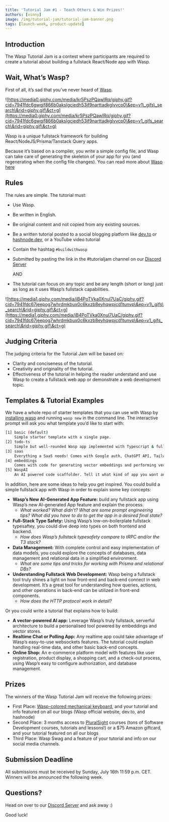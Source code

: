 ```yaml
---
title: 'Tutorial Jam #1 - Teach Others & Win Prizes!'
authors: [vinny]
image: /img/tutorial-jam/tutorial-jam-banner.png
tags: [launch-week, product-update]
---
```




<ImgWithCaption source="img/tutorial-jam/tutorial-jam-banner.png" />

## Introduction

The Wasp Tutorial Jam is a contest where participants are required to create a tutorial about building a fullstack React/Node app with Wasp.

## Wait, What’s Wasp?

First of all, it’s sad that you’ve never heard of [Wasp](https://wasp.sh).

![https://media0.giphy.com/media/kr5PszPQawIRq/giphy.gif?cid=7941fdc6gwgjf866b0akslgciedh53jf9narttadkglvvcp0\&ep=v1\_gifs\_search\&rid=giphy.gif\&ct=g](https://media0.giphy.com/media/kr5PszPQawIRq/giphy.gif?cid=7941fdc6gwgjf866b0akslgciedh53jf9narttadkglvvcp0\&ep=v1_gifs_search\&rid=giphy.gif\&ct=g)

Wasp is a unique fullstack framework for building React/NodeJS/Prisma/Tanstack Query apps.

Because it’s based on a compiler, you write a simple config file, and Wasp can take care of generating the skeleton of your app for you (and regenerating when the config file changes). You can read more about [Wasp here](https://wasp.sh)

## Rules

The rules are simple. The tutorial must:

- Use Wasp.

- Be written in English.

- Be original content and not copied from any existing sources.

- Be a written tutorial posted to a social blogging platform like [dev.to](http://dev.to) or [hashnode.dev](http://hashnode.dev), or a YouTube video tutorial

- Contain the hashtag `#buildwithwasp`

- Submitted by pasting the link in the #tutorialjam channel on our [Discord Server](https://discord.gg/rzdnErX)

  AND

- The tutorial can focus on any topic and be any length (short or long) just as long as it uses Wasp’s fullstack capabilities.

![https://media1.giphy.com/media/iB4PoTVka0Xnul7UaC/giphy.gif?cid=7941fdc67jeepog7whrdmkbux0c6kxzb8eyhqwpjcd1tunvp\&ep=v1\_gifs\_search\&rid=giphy.gif\&ct=g](https://media1.giphy.com/media/iB4PoTVka0Xnul7UaC/giphy.gif?cid=7941fdc67jeepog7whrdmkbux0c6kxzb8eyhqwpjcd1tunvp\&ep=v1_gifs_search\&rid=giphy.gif\&ct=g)

## Judging Criteria

The judging criteria for the Tutorial Jam will be based on:

- Clarity and conciseness of the tutorial.
- Creativity and originality of the tutorial.
- Effectiveness of the tutorial in helping the reader understand and use Wasp to create a fullstack web app or demonstrate a web development topic.

## Templates & Tutorial Examples

We have a whole repo of starter templates that you can use with Wasp by [installing wasp](https://wasp.sh/docs/quick-start) and running `wasp new` in the command line. The interactive prompt will ask you what template you’d like to start with:

```bash
[1] basic (default)
    Simple starter template with a single page.
[2] todo-ts
    Simple but well-rounded Wasp app implemented with Typescript & full-stack type safety.
[3] saas
    Everything a SaaS needs! Comes with Google auth, ChatGPT API, Tailwind, & Stripe payments.
[4] embeddings
    Comes with code for generating vector embeddings and performing vector similarity search.
[5] WaspAI
    An AI powered code scaffolder. Tell it what kind of app you want and get a scaffolded fullstack app
```

In addition, here are some ideas to help you get inspired. You could build a simple fullstack app with Wasp in order to explain some key concepts:

- **Wasp’s New AI-Generated App Feature:** build any fullstack app using Wasp’s new AI-generated App feature and explain the process.
  - _What worked? What didn’t? What are some prompt engineering tips? What did you have to do to get the app in a desired final state?_
- **Full-Stack Type Safety:** Using Wasp’s low-on-boilerplate fullstack typesaftey, you could dive deep into types on both frontend and backend.
  - _How does Wasp’s fullstack typesafety compare to tRPC and/or the T3 stack?_
- **Data Management:** With complete control and easy implementation of data models, you could explore the concepts of databases, data management and relational data in a simplified environment.
  - _What are some tips and tricks for working with Prisma and relational DBs?_
- **Understanding Fullstack Web Development:** Wasp being a fullstack tool truly shines a light on how front-end and back-end connect in web development. It’s a great tool for understanding how queries, actions, and other operations in back-end can be utilized in front-end components.
  - _How does the HTTP protocol work in detail?_

Or you could write a tutorial that explains how to build:

- **A vector-powered AI app:** Leverage Wasp’s truly fullstack, serverful architecture to build a personalised tool powered by embeddings and vector stores.
- **Realtime Chat or Polling App:** Any realtime app could take advantage of Wasp’s easy-to-use websockets features. The tutorial could explain handling real-time data, and other basic back-end concepts.
- **Online Shop:** An e-commerce platform model with features like user registration, product display, a shopping cart, and a check-out process, using Wasp’s easy to configure authorization, and database management.

## Prizes

The winners of the Wasp Tutorial Jam will receive the following prizes:

- First Place: [Wasp-colored mechanical keyboard](https://www.caseking.de/ducky-one-3-yellow-mini-gaming-tastatur-rgb-led-mx-red-us-gata-1745.html?sPartner=999\&gclid=Cj0KCQjw1_SkBhDwARIsANbGpFtYpC2-jFuJ94A6VF6oDFLEZQUya3Ky7P9Ih-nU_Zb9NsDjNhmITbIaAtBMEALw_wcB), and your tutorial and info featured on all our blogs (Wasp official website, dev.to, and hashnode)
- Second Place: 3 months access to [PluralSight](https://www.pluralsight.com/) courses (tons of Software Development courses, tutorials and lessons!) or a $75 Amazon giftcard, and your tutorial featured on all our blogs
- Third Place: Wasp Swag and a feature of your tutorial and info on our social media channels.

<ImgWithCaption source="img/tutorial-jam/keyboard.png" />

## Submission Deadline

All submissions must be received by Sunday, July 16th 11:59 p.m. CET.
Winners will be announced the following week.

## Questions?

Head on over to our [Discord Server](https://discord.gg/rzdnErX) and ask away :)

Good luck!
